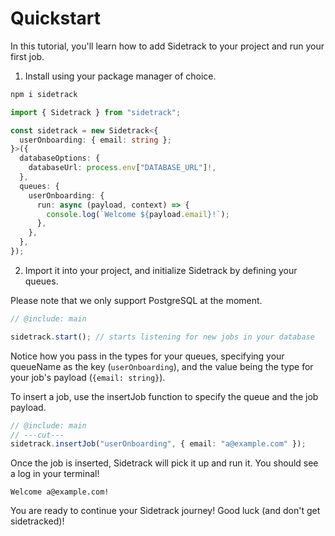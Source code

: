 
# Quickstart

In this tutorial, you'll learn how to add Sidetrack to your project and run your first job.

1. Install using your package manager of choice.

```sh npm2yarn
npm i sidetrack
```

```ts twoslash include main
import { Sidetrack } from "sidetrack";

const sidetrack = new Sidetrack<{
  userOnboarding: { email: string };
}>({
  databaseOptions: {
    databaseUrl: process.env["DATABASE_URL"]!,
  },
  queues: {
    userOnboarding: {
      run: async (payload, context) => {
        console.log(`Welcome ${payload.email}!`);
      },
    },
  },
});
```

2. Import it into your project, and initialize Sidetrack by defining your queues.

<Callout type="warning" emoji="⚠️">
  Please note that we only support PostgreSQL at the moment.
</Callout>

```ts twoslash
// @include: main

sidetrack.start(); // starts listening for new jobs in your database
```

Notice how you pass in the types for your queues, specifying your queueName as the key (`userOnboarding`), and the value being the type for your job's payload (`{email: string}`).

To insert a job, use the insertJob function to specify the queue and the job payload.

```ts twoslash
// @include: main
// ---cut---
sidetrack.insertJob("userOnboarding", { email: "a@example.com" });
```

Once the job is inserted, Sidetrack will pick it up and run it. You should see a log in your terminal!

```console
Welcome a@example.com!
```

You are ready to continue your Sidetrack journey! Good luck (and don't get sidetracked)!
